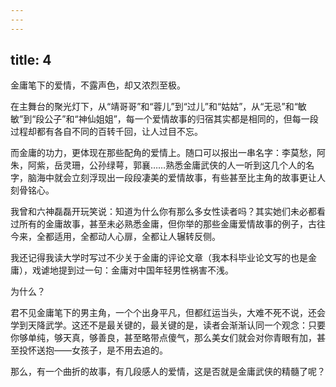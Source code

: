 ```yaml
---
---
---
```

title: 4
---



金庸笔下的爱情，不露声色，却又浓烈至极。

在主舞台的聚光灯下，从“靖哥哥”和“蓉儿”到“过儿”和“姑姑”，从“无忌”和“敏敏”到“段公子”和“神仙姐姐”，每一个爱情故事的归宿其实都是相同的，但每一段过程却都有各自不同的百转千回，让人过目不忘。

而金庸的功力，更体现在那些配角的爱情上。随口可以报出一串名字：李莫愁，阿朱，阿紫，岳灵珊，公孙绿萼，郭襄……熟悉金庸武侠的人一听到这几个人的名字，脑海中就会立刻浮现出一段段凄美的爱情故事，有些甚至比主角的故事更让人刻骨铭心。

我曾和六神磊磊开玩笑说：知道为什么你有那么多女性读者吗？其实她们未必都看过所有的金庸故事，甚至未必熟悉金庸，但你举的那些金庸爱情故事的例子，古往今来，全都适用，全都动人心扉，全都让人辗转反侧。

我还记得我读大学时写过不少关于金庸的评论文章（我本科毕业论文写的也是金庸），戏谑地提到过一句：金庸对中国年轻男性祸害不浅。

为什么？

君不见金庸笔下的男主角，一个个出身平凡，但都红运当头，大难不死不说，还会学到天降武学。这还不是最关键的，最关键的是，读者会渐渐认同一个观念：只要你够单纯，够天真，够善良，甚至略带点傻气，那么美女们就会对你青眼有加，甚至投怀送抱——女孩子，是不用去追的。

那么，有一个曲折的故事，有几段感人的爱情，这是否就是金庸武侠的精髓了呢？